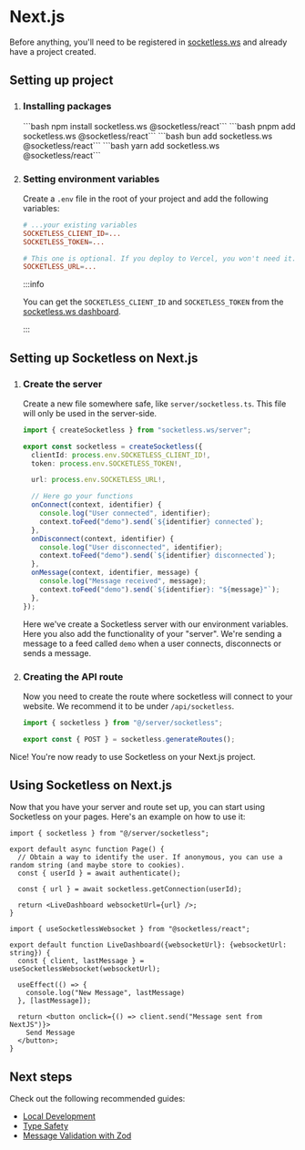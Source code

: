 
# Next.js

Before anything, you'll need to be registered in [socketless.ws](https://socketless.ws) and already have a project created.

## Setting up project

1. ### Installing packages

   <Tabs groupId="package-manager">
     <TabItem value="npm" label="npm">
       ```bash npm install socketless.ws @socketless/react```
     </TabItem>
     <TabItem value="pnpm" label="pnpm">
       ```bash pnpm add socketless.ws @socketless/react```
     </TabItem>
     <TabItem value="bun" label="bun">
       ```bash bun add socketless.ws @socketless/react```
     </TabItem>
     <TabItem value="yarn" label="yarn">
       ```bash yarn add socketless.ws @socketless/react```
     </TabItem>
   </Tabs>

2. ### Setting environment variables

   Create a `.env` file in the root of your project and add the following variables:

   ```toml title=".env"
   # ...your existing variables
   SOCKETLESS_CLIENT_ID=...
   SOCKETLESS_TOKEN=...

   # This one is optional. If you deploy to Vercel, you won't need it.
   SOCKETLESS_URL=...
   ```

   :::info

   You can get the `SOCKETLESS_CLIENT_ID` and `SOCKETLESS_TOKEN` from the [socketless.ws dashboard](https://app.socketless.ws/).

   :::

## Setting up Socketless on Next.js

1. ### Create the server

   Create a new file somewhere safe, like `server/socketless.ts`. This file will only be used in the server-side.

   ```ts title="src/server/socketless.ts"
   import { createSocketless } from "socketless.ws/server";

   export const socketless = createSocketless({
     clientId: process.env.SOCKETLESS_CLIENT_ID!,
     token: process.env.SOCKETLESS_TOKEN!,

     url: process.env.SOCKETLESS_URL!,

     // Here go your functions
     onConnect(context, identifier) {
       console.log("User connected", identifier);
       context.toFeed("demo").send(`${identifier} connected`);
     },
     onDisconnect(context, identifier) {
       console.log("User disconnected", identifier);
       context.toFeed("demo").send(`${identifier} disconnected`);
     },
     onMessage(context, identifier, message) {
       console.log("Message received", message);
       context.toFeed("demo").send(`${identifier}: "${message}"`);
     },
   });
   ```

   Here we've create a Socketless server with our environment variables. Here you also add the functionality of your "server". We're sending a message to a feed called `demo` when a user connects, disconnects or sends a message.

2. ### Creating the API route

   Now you need to create the route where socketless will connect to your website. We recommend it to be under `/api/socketless`.

   ```ts title="src/app/api/socketless/route.ts"
   import { socketless } from "@/server/socketless";

   export const { POST } = socketless.generateRoutes();
   ```

Nice! You're now ready to use Socketless on your Next.js project.

## Using Socketless on Next.js

Now that you have your server and route set up, you can start using Socketless on your pages. Here's an example on how to use it:

```tsx title="src/app/page.tsx"
import { socketless } from "@/server/socketless";

export default async function Page() {
  // Obtain a way to identify the user. If anonymous, you can use a random string (and maybe store to cookies).
  const { userId } = await authenticate();

  const { url } = await socketless.getConnection(userId);

  return <LiveDashboard websocketUrl={url} />;
}
```

```tsx title="src/components/LiveDashboard.tsx"
import { useSocketlessWebsocket } from "@socketless/react";

export default function LiveDashboard({websocketUrl}: {websocketUrl: string}) {
  const { client, lastMessage } = useSocketlessWebsocket(websocketUrl);

  useEffect(() => {
    console.log("New Message", lastMessage)
  }, [lastMessage]);

  return <button onclick={() => client.send("Message sent from NextJS")}>
    Send Message
  </button>;
}
```

## Next steps

Check out the following recommended guides:

- [Local Development](/docs/guides/local-development)
- [Type Safety](/docs/guides/type-safety)
- [Message Validation with Zod](/docs/guides/message-validation)
